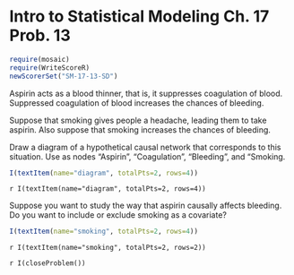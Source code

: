 Intro to Statistical Modeling Ch. 17 Prob. 13
========================================================
```r
require(mosaic)
require(WriteScoreR)
newScorerSet("SM-17-13-SD")
```

Aspirin acts as a blood thinner, that is, it suppresses coagulation of blood.  Suppressed coagulation of blood increases the chances of bleeding.

Suppose that smoking gives people a headache, leading them to take aspirin.   Also suppose that smoking increases the chances of bleeding.

Draw a diagram of a hypothetical causal network that corresponds to this situation.  Use as nodes "Aspirin", "Coagulation", "Bleeding", and "Smoking.
```r
I(textItem(name="diagram", totalPts=2, rows=4))
```
`r I(textItem(name="diagram", totalPts=2, rows=4))`

Suppose you want to study the way that aspirin causally affects bleeding.  Do you want to include or exclude smoking as a covariate?
```r
I(textItem(name="smoking", totalPts=2, rows=4))
```
`r I(textItem(name="smoking", totalPts=2, rows=2))`

`r I(closeProblem())`

